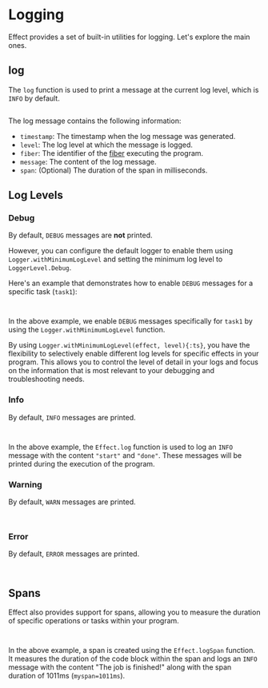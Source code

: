 
# Logging

Effect provides a set of built-in utilities for logging. Let's explore the main ones.

## log

The `log` function is used to print a message at the current log level, which is `INFO` by default.

```ts file=<rootDir>/src/tutorial/observability/logging/log.ts

```

The log message contains the following information:

- `timestamp`: The timestamp when the log message was generated.
- `level`: The log level at which the message is logged.
- `fiber`: The identifier of the [fiber](../interruption-model#what-is-a-fiber) executing the program.
- `message`: The content of the log message.
- `span`: (Optional) The duration of the span in milliseconds.

## Log Levels

### Debug

By default, `DEBUG` messages are **not** printed.

However, you can configure the default logger to enable them using `Logger.withMinimumLogLevel` and setting the minimum log level to `LoggerLevel.Debug`.

Here's an example that demonstrates how to enable `DEBUG` messages for a specific task (`task1`):

<Tabs>
<Tab>

```ts {6} file=<rootDir>/src/tutorial/observability/logging/debug-pipe.ts

```

</Tab>
<Tab>

```ts {7} file=<rootDir>/src/tutorial/observability/logging/debug-gen.ts

```

</Tab>
</Tabs>

In the above example, we enable `DEBUG` messages specifically for `task1` by using the `Logger.withMinimumLogLevel` function.

By using `Logger.withMinimumLogLevel(effect, level){:ts}`, you have the flexibility to selectively enable different log levels for specific effects in your program. This allows you to control the level of detail in your logs and focus on the information that is most relevant to your debugging and troubleshooting needs.

### Info

By default, `INFO` messages are printed.

<Tabs>
<Tab>

```ts file=<rootDir>/src/tutorial/observability/logging/info-pipe.ts

```

</Tab>
<Tab>

```ts file=<rootDir>/src/tutorial/observability/logging/info-gen.ts

```

</Tab>
</Tabs>

In the above example, the `Effect.log` function is used to log an `INFO` message with the content `"start"` and `"done"`. These messages will be printed during the execution of the program.

### Warning

By default, `WARN` messages are printed.

<Tabs>
<Tab>

```ts file=<rootDir>/src/tutorial/observability/logging/warning-pipe.ts

```

</Tab>
<Tab>

```ts file=<rootDir>/src/tutorial/observability/logging/warning-gen.ts

```

</Tab>
</Tabs>

### Error

By default, `ERROR` messages are printed.

<Tabs>
<Tab>

```ts file=<rootDir>/src/tutorial/observability/logging/error-pipe.ts

```

</Tab>
<Tab>

```ts file=<rootDir>/src/tutorial/observability/logging/error-gen.ts

```

</Tab>
</Tabs>

## Spans

Effect also provides support for spans, allowing you to measure the duration of specific operations or tasks within your program.

<Tabs>
<Tab>

```ts /myspan=1011ms/ file=<rootDir>/src/tutorial/observability/logging/spans-pipe.ts

```

</Tab>
<Tab>

```ts /myspan=1011ms/ file=<rootDir>/src/tutorial/observability/logging/spans-gen.ts

```

</Tab>
</Tabs>

In the above example, a span is created using the `Effect.logSpan` function. It measures the duration of the code block within the span and logs an `INFO` message with the content "The job is finished!" along with the span duration of 1011ms (`myspan=1011ms`).
